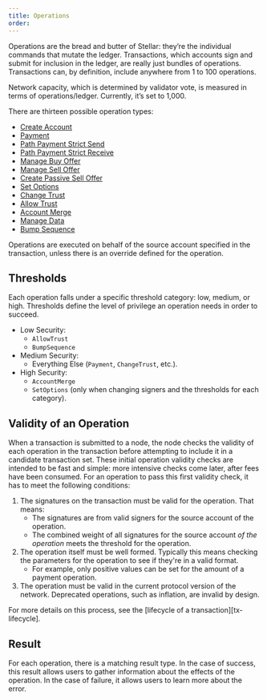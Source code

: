 ```yaml
---
title: Operations
order: 
---
```


Operations are the bread and butter of Stellar: they’re the individual commands that mutate the ledger.  Transactions, which accounts sign and submit for inclusion in the ledger, are really just bundles of operations.  Transactions can, by definition, include anywhere from 1 to 100 operations.

Network capacity, which is determined by validator vote, is measured in terms of operations/ledger.  Currently, it’s set to 1,000. 

There are thirteen possible operation types:
- [Create Account](./list-of-operations.md#create-account)
- [Payment](./list-of-operations.md#payment)
- [Path Payment Strict Send](./list-of-operations.md#path-payment-strict-send)
- [Path Payment Strict Receive](./list-of-operations.md#path-payment-strict-receive)
- [Manage Buy Offer](./list-of-operations.md#manage-buy-offer)
- [Manage Sell Offer](./list-of-operations.md#manage-sell-offer)
- [Create Passive Sell Offer](./list-of-operations.md#create-passive-sell-offer)
- [Set Options](./list-of-operations.md#set-options)
- [Change Trust](./list-of-operations.md#change-trust)
- [Allow Trust](./list-of-operations.md#allow-trust)
- [Account Merge](./list-of-operations.md#account-merge)
- [Manage Data](./list-of-operations.md#manage-data)
- [Bump Sequence](./list-of-operations.md#bump-sequence)

Operations are executed on behalf of the source account specified in the transaction, unless there is an override defined for the operation.

## Thresholds
Each operation falls under a specific threshold category: low, medium, or high.
Thresholds define the level of privilege an operation needs in order to succeed.

* Low Security:
  * `AllowTrust`
  * `BumpSequence`
* Medium Security:
  * Everything Else (`Payment`, `ChangeTrust`, etc.).
* High Security:
  * `AccountMerge`
  * `SetOptions` (only when changing signers and the thresholds for each category).

## Validity of an Operation
When a transaction is submitted to a node, the node checks the validity of each operation in the transaction before attempting to include it in a candidate transaction set.  These initial operation validity checks are intended to be fast and simple: more intensive checks come later, after fees have been consumed. For an operation to pass this first validity check, it has to meet the following conditions:

1. The signatures on the transaction must be valid for the operation. That means:
   * The signatures are from valid signers for the source account of the operation.
   * The combined weight of all signatures for the source account _of the operation_ meets the
     threshold for the operation.
2. The operation itself must be well formed. Typically this means checking the parameters for the operation to see if they're in a valid format.
   * For example, only positive values can be set for the amount of a payment operation.
3. The operation must be valid in the current protocol version of the network. Deprecated operations, such as inflation, are invalid by design. 
 
For more details on this process, see the [lifecycle of a transaction][tx-lifecycle].

## Result
For each operation, there is a matching result type. In the case of success, this result allows
users to gather information about the effects of the operation. In the case of failure, it allows
users to learn more about the error.
